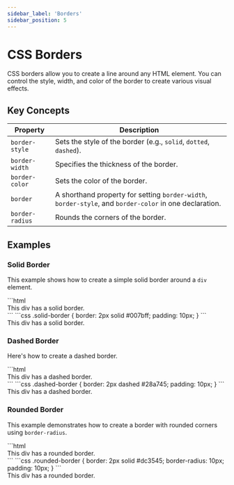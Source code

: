 ```yaml
---
sidebar_label: 'Borders'
sidebar_position: 5
---
```



# CSS Borders

CSS borders allow you to create a line around any HTML element. You can control the style, width, and color of the border to create various visual effects.

## Key Concepts

| Property          | Description                                                                                              |
| ----------------- | -------------------------------------------------------------------------------------------------------- |
| `border-style`    | Sets the style of the border (e.g., `solid`, `dotted`, `dashed`).                                        |
| `border-width`    | Specifies the thickness of the border.                                                                   |
| `border-color`    | Sets the color of the border.                                                                            |
| `border`          | A shorthand property for setting `border-width`, `border-style`, and `border-color` in one declaration. |
| `border-radius`   | Rounds the corners of the border.                                                                        |

## Examples

### Solid Border

This example shows how to create a simple solid border around a `div` element.

<Tabs>
  <TabItem value="html" label="HTML">
    ```html
    <div class="solid-border">This div has a solid border.</div>
    ```
  </TabItem>
  <TabItem value="css" label="CSS">
    ```css
    .solid-border {
      border: 2px solid #007bff;
      padding: 10px;
    }
    ```
  </TabItem>
</Tabs>

<BrowserWindow>
  <div style={{ border: '2px solid #007bff', padding: '10px' }}>
    This div has a solid border.
  </div>
</BrowserWindow>

### Dashed Border

Here's how to create a dashed border.

<Tabs>
  <TabItem value="html" label="HTML">
    ```html
    <div class="dashed-border">This div has a dashed border.</div>
    ```
  </TabItem>
  <TabItem value="css" label="CSS">
    ```css
    .dashed-border {
      border: 2px dashed #28a745;
      padding: 10px;
    }
    ```
  </TabItem>
</Tabs>

<BrowserWindow>
  <div style={{ border: '2px dashed #28a745', padding: '10px' }}>
    This div has a dashed border.
  </div>
</BrowserWindow>

### Rounded Border

This example demonstrates how to create a border with rounded corners using `border-radius`.

<Tabs>
  <TabItem value="html" label="HTML">
    ```html
    <div class="rounded-border">This div has a rounded border.</div>
    ```
  </TabItem>
  <TabItem value="css" label="CSS">
    ```css
    .rounded-border {
      border: 2px solid #dc3545;
      border-radius: 10px;
      padding: 10px;
    }
    ```
  </TabItem>
</Tabs>

<BrowserWindow>
  <div style={{ border: '2px solid #dc3545', borderRadius: '10px', padding: '10px' }}>
    This div has a rounded border.
  </div>
</BrowserWindow>
